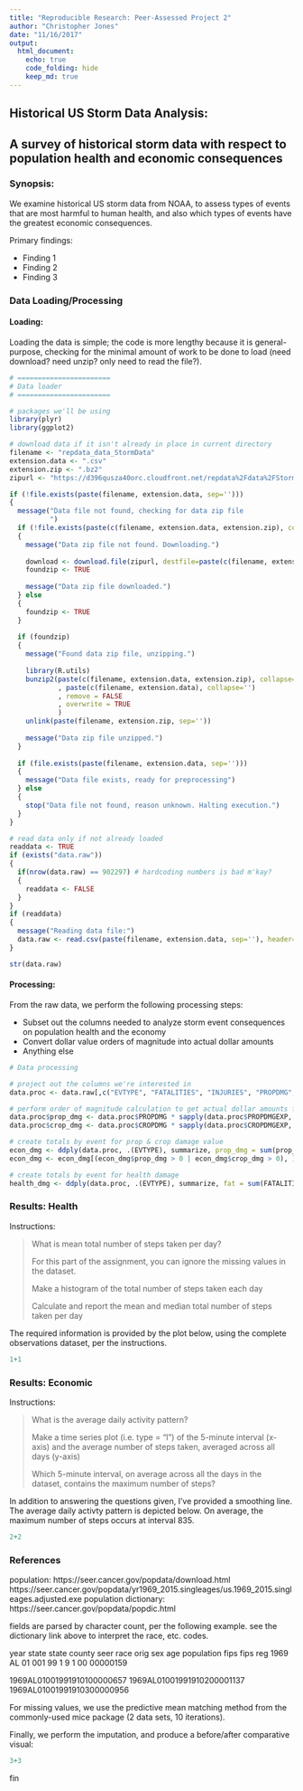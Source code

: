 ```yaml
---
title: "Reproducible Research: Peer-Assessed Project 2"
author: "Christopher Jones"
date: "11/16/2017"
output: 
  html_document:
    echo: true
    code_folding: hide
    keep_md: true
---
```


## Historical US Storm Data Analysis:
## A survey of historical storm data with respect to population health and economic consequences {.tabset}

### Synopsis:

We examine historical US storm data from NOAA, to assess types of events that are most harmful to human health, and also which types of events have the greatest economic consequences.

Primary findings:  

* Finding 1
* Finding 2
* Finding 3

### Data Loading/Processing

#### Loading:

Loading the data is simple; the code is more lengthy because it is general-purpose, checking for the minimal amount of work to be done to load (need download? need unzip? only need to read the file?).

```r
# =======================
# Data loader
# =======================

# packages we'll be using
library(plyr)
library(ggplot2)

# download data if it isn't already in place in current directory
filename <- "repdata_data_StormData"
extension.data <- ".csv"
extension.zip <- ".bz2"
zipurl <- "https://d396qusza40orc.cloudfront.net/repdata%2Fdata%2FStormData.csv.bz2"

if (!file.exists(paste(filename, extension.data, sep=''))) 
{
  message("Data file not found, checking for data zip file
          ")
  if (!file.exists(paste(c(filename, extension.data, extension.zip), collapse='')))
  {
    message("Data zip file not found. Downloading.")
    
    download <- download.file(zipurl, destfile=paste(c(filename, extension.data, extension.zip), collapse=''))
    foundzip <- TRUE
    
    message("Data zip file downloaded.")
  } else
  {
    foundzip <- TRUE
  }
  
  if (foundzip)
  {
    message("Found data zip file, unzipping.")
    
    library(R.utils)
    bunzip2(paste(c(filename, extension.data, extension.zip), collapse='')
            , paste(c(filename, extension.data), collapse='')
            , remove = FALSE
            , overwrite = TRUE
            )
    unlink(paste(filename, extension.zip, sep=''))
    
    message("Data zip file unzipped.")
  }
  
  if (file.exists(paste(filename, extension.data, sep=''))) 
  {
    message("Data file exists, ready for preprocessing")
  } else
  {
    stop("Data file not found, reason unknown. Halting execution.")
  }
}

# read data only if not already loaded
readdata <- TRUE
if (exists("data.raw"))
{
  if(nrow(data.raw) == 902297) # hardcoding numbers is bad m'kay?
  {
    readdata <- FALSE
  }
}
if (readdata)
{
  message("Reading data file:")
  data.raw <- read.csv(paste(filename, extension.data, sep=''), header=TRUE)
}

str(data.raw)
```

#### Processing:

From the raw data, we perform the following processing steps:

* Subset out the columns needed to analyze storm event consequences on population health and the economy
* Convert dollar value orders of magnitude into actual dollar amounts
* Anything else

```r
# Data processing

# project out the columns we're interested in
data.proc <- data.raw[,c("EVTYPE", "FATALITIES", "INJURIES", "PROPDMG","PROPDMGEXP","CROPDMG","CROPDMGEXP")]

# perform order of magnitude calculation to get actual dollar amounts for prop & crop damage
data.proc$prop_dmg <- data.proc$PROPDMG * sapply(data.proc$PROPDMGEXP, function(str_exp) {switch(tolower(str_exp), "h" = 100, "k" = 1000, "m" = 1000000, "b" = 1000000000, 0)})
data.proc$crop_dmg <- data.proc$CROPDMG * sapply(data.proc$CROPDMGEXP, function(str_exp) {switch(tolower(str_exp), "h" = 100, "k" = 1000, "m" = 1000000, "b" = 1000000000, 0)})

# create totals by event for prop & crop damage value
econ_dmg <- ddply(data.proc, .(EVTYPE), summarize, prop_dmg = sum(prop_dmg), crop_dmg = sum(crop_dmg))
econ_dmg <- econ_dmg[(econ_dmg$prop_dmg > 0 | econ_dmg$crop_dmg > 0), ]

# create totals by event for health damage
health_dmg <- ddply(data.proc, .(EVTYPE), summarize, fat = sum(FATALITIES), inj = sum(INJURIES))

```

### Results: Health

Instructions:

>What is mean total number of steps taken per day?
>
>For this part of the assignment, you can ignore the missing values in the dataset.
>
>Make a histogram of the total number of steps taken each day
>
>Calculate and report the mean and median total number of steps taken per day

The required information is provided by the plot below, using the complete observations dataset, per the instructions.

```r
1+1
```


### Results: Economic

Instructions:

>What is the average daily activity pattern?
>
>Make a time series plot (i.e. type = "l") of the 5-minute interval (x-axis) and the average number of steps taken, averaged across all days (y-axis)
>
>Which 5-minute interval, on average across all the days in the dataset, contains the maximum number of steps?

In addition to answering the questions given, I've provided a smoothing line. The average daily activty pattern is depicted below. On average, the maximum number of steps occurs at interval 835.

```r
2+2
```


### References

population: 
	https://seer.cancer.gov/popdata/download.html 
	https://seer.cancer.gov/popdata/yr1969_2015.singleages/us.1969_2015.singleages.adjusted.exe
population dictionary: 
	https://seer.cancer.gov/popdata/popdic.html

fields are parsed by character count, per the following example. see the dictionary link above to interpret the race, etc. codes.

year	state	state	county	seer	race	orig	sex		age		population
				fips	fips	reg
1969	AL		01		001		99		1		9		1		00		00000159


1969AL01001991910100000657
1969AL01001991910200001137
1969AL01001991910300000956

For missing values, we use the predictive mean matching method from the commonly-used mice package (2 data sets, 10 iterations).

Finally, we perform the imputation, and produce a before/after comparative visual:

```r
3+3
```


fin

